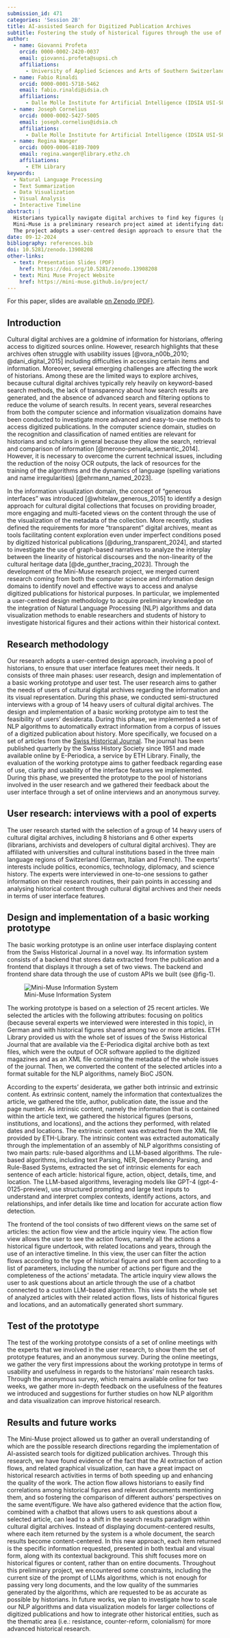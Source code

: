 ```yaml
---
submission_id: 471
categories: 'Session 2B'
title: AI-assisted Search for Digitized Publication Archives
subtitle: Fostering the study of historical figures through the use of Natural Language Processing (NLP) and data visualization techniques
author:
  - name: Giovanni Profeta
    orcid: 0000-0002-2420-0037
    email: giovanni.profeta@supsi.ch
    affiliations:
      - University of Applied Sciences and Arts of Southern Switzerland (SUPSI)
  - name: Fabio Rinaldi
    orcid: 0000-0001-5718-5462
    email: fabio.rinaldi@idsia.ch
    affiliations:
      - Dalle Molle Institute for Artificial Intelligence (IDSIA USI-SUPSI)
  - name: Joseph Cornelius
    orcid: 0000-0002-5427-5005
    email: joseph.cornelius@idsia.ch
    affiliations:
      - Dalle Molle Institute for Artificial Intelligence (IDSIA USI-SUPSI)
  - name: Regina Wanger
    orcid: 0009-0006-8189-7009
    email: regina.wanger@library.ethz.ch
    affiliations:
      - ETH Library
keywords:
  - Natural Language Processing
  - Text Summarization
  - Data Visualization
  - Visual Analysis
  - Interactive Timeline
abstract: |
  Historians typically navigate digital archives to find key figures (people, institutions, etc.) and understand the impact of their actions on history. However, cultural digital archives, relying on keyword-based search methods, often can yield numerous but imprecise results about key figures across various sources. This makes it difficult for historians to comprehend the chronological and contextual facts around a historical figure.
  Mini-Muse is a preliminary research project aimed at identifying data visualization models and user interface features that help researchers and students of history explore historical figures and their actions in context. The project leverages Natural Language Processing (NLP) algorithms and data visualization techniques. NLP algorithms extract metadata from unstructured text and generate structured data about key figures. Data visualization techniques further assist by enabling visual analysis of each figure's timeline and its relationships.
  The project adopts a user-centred design approach to ensure that the AI-assisted search system meets the needs of historians. Preliminary analysis of the gathered results suggests that the introduction of an "action flow view”, a user interface that provides interactive timelines displaying historical figure's actions, holds great promise.
date: 09-12-2024
bibliography: references.bib
doi: 10.5281/zenodo.13908208
other-links:
  - text: Presentation Slides (PDF)
    href: https://doi.org/10.5281/zenodo.13908208
  - text: Mini Muse Project Website
    href: https://mini-muse.github.io/project/
---
```


::: {.callout-note appearance="simple" icon=false}

For this paper, slides are available [on Zenodo (PDF)](https://zenodo.org/records/13908208/files/471_DigiHistCH24_AI-assistedSearch_Presentation.pdf).

:::

## Introduction

Cultural digital archives are a goldmine of information for historians, offering access to digitized sources online. However, research highlights that these archives often struggle with usability issues [@vora_n00b_2010; @dani_digital_2015] including difficulties in accessing certain items and information. Moreover, several emerging challenges are affecting the work of historians. Among these are the limited ways to explore archives, because cultural digital archives typically rely heavily on keyword-based search methods, the lack of transparency about how search results are generated, and the absence of advanced search and filtering options to reduce the volume of search results.
In recent years, several researches from both the computer science and information visualization domains have been conducted to investigate more advanced and easy-to-use methods to access digitized publications. In the computer science domain, studies on the recognition and classification of named entities are relevant for historians and scholars in general because they allow the search, retrieval and comparison of information [@merono-penuela_semantic_2014]. However, it is necessary to overcome the current technical issues, including the reduction of the noisy OCR outputs, the lack of resources for the training of the algorithms and the dynamics of language (spelling variations and name irregularities) [@ehrmann_named_2023].

In the information visualization domain, the concept of “generous interfaces” was introduced [@whitelaw_generous_2015] to identify a design approach for cultural digital collections that focuses on providing broader, more engaging and multi-faceted views on the content through the use of the visualization of the metadata of the collection. More recently, studies defined the requirements for more “transparent” digital archives, meant as tools facilitating content exploration even under imperfect conditions posed by digitized historical publications [@during_transparent_2024], and started to investigate the use of graph-based narratives to analyze the interplay between the linearity of historical discourses and the non-linearity of the cultural heritage data [@de_gunther_tracing_2023].
Through the development of the Mini-Muse research project, we merged current research coming from both the computer science and information design domains to identify novel and effective ways to access and analyse digitized publications for historical purposes. In particular, we implemented a user-centred design methodology to acquire preliminary knowledge on the integration of Natural Language Processing (NLP) algorithms and data visualization methods to enable researchers and students of history to investigate historical figures and their actions within their historical context.

## Research methodology
Our research adopts a user-centred design approach, involving a pool of historians, to ensure that user interface features meet their needs. It consists of three main phases: user research, design and implementation of a basic working prototype and user test.
The user research aims to gather the needs of users of cultural digital archives regarding the information and its visual representation. During this phase, we conducted semi-structured interviews with a group of 14 heavy users of cultural digital archives.
The design and implementation of a basic working prototype aim to test the feasibility of users’ desiderata. During this phase, we implemented a set of NLP algorithms to automatically extract information from a corpus of issues of a digitized publication about history. More specifically, we focused on a set of articles from the [Swiss Historical Journal](https://www.e-periodica.ch/digbib/volumes?UID=szg-006). The journal has been published quarterly by the Swiss History Society since 1951 and made available online by E-Periodica, a service by ETH Library.
Finally, the evaluation of the working prototype aims to gather feedback regarding ease of use, clarity and usability of the interface features we implemented. During this phase, we presented the prototype to the pool of historians involved in the user research and we gathered their feedback about the user interface through a set of online interviews and an anonymous survey.

## User research: interviews with a pool of experts
The user research started with the selection of a group of 14 heavy users of cultural digital archives, including 8 historians and 6 other experts (librarians, archivists and developers of cultural digital archives). They are affiliated with universities and cultural institutions based in the three main language regions of Switzerland (German, Italian and French). The experts’ interests include politics, economics, technology, diplomacy, and science history.
The experts were interviewed in one-to-one sessions to gather information on their research routines, their pain points in accessing and analysing historical content through cultural digital archives and their needs in terms of user interface features.

## Design and implementation of a basic working prototype
The basic working prototype is an online user interface displaying content from the Swiss Historical Journal in a novel way. Its information system consists of a backend that stores data extracted from the publication and a frontend that displays it through a set of two views. The backend and frontend share data through the use of custom APIs we built (see @fig-1).

![Mini-Muse Information System](images/mini-muse-information-system.png){#fig-1}

The working prototype is based on a selection of 25 recent articles. We selected the articles with the following attributes: focusing on politics (because several experts we interviewed were interested in this topic), in German and with historical figures shared among two or more articles.
ETH Library provided us with the whole set of issues of the Swiss Historical Journal that are available via the E-Periodica digital archive both as text files, which were the output of OCR software applied to the digitized magazines and as an XML file containing the metadata of the whole issues of the journal. Then, we converted the content of the selected articles into a format suitable for the NLP algorithms, namely BioC JSON.

According to the experts’ desiderata, we gather both intrinsic and extrinsic content. As extrinsic content, namely the information that contextualizes the article, we gathered the title, author, publication date, the issue and the page number. As intrinsic content, namely the information that is contained within the article text, we gathered the historical figures (persons, institutions, and locations), and the actions they performed, with related dates and locations.
The extrinsic content was extracted from the XML file provided by ETH-Library. The intrinsic content was extracted automatically through the implementation of an assembly of NLP algorithms consisting of two main parts: rule-based algorithms and LLM-based algorithms. The rule-based algorithms, including text Parsing, NER, Dependency Parsing, and Rule-Based Systems, extracted the set of intrinsic elements for each sentence of each article: historical figure, action, object, details, time, and location. The LLM-based algorithms, leveraging models like GPT-4 (gpt-4-0125-preview), use structured prompting and large text inputs to understand and interpret complex contexts, identify actions, actors, and relationships, and infer details like time and location for accurate action flow detection.

The frontend of the tool consists of two different views on the same set of articles: the action flow view and the article inquiry view. The action flow view allows the user to see the action flows, namely all the actions a historical figure undertook, with related locations and years, through the use of an interactive timeline. In this view, the user can filter the action flows according to the type of historical figure and sort them according to a list of parameters, including the number of actions per figure and the completeness of the actions’ metadata.
The article inquiry view allows the user to ask questions about an article through the use of a chatbot connected to a custom LLM-based algorithm. This view lists the whole set of analyzed articles with their related action flows, lists of historical figures and locations, and an automatically generated short summary.

## Test of the prototype
The test of the working prototype consists of a set of online meetings with the experts that we involved in the user research, to show them the set of prototype features, and an anonymous survey. During the online meetings, we gather the very first impressions about the working prototype in terms of usability and usefulness in regards to the historians’ main research tasks. Through the anonymous survey, which remains available online for two weeks, we gather more in-depth feedback on the usefulness of the features we introduced and suggestions for further studies on how NLP algorithm and data visualization can improve historical research.

## Results and future works
The Mini-Muse project allowed us to gather an overall understanding of which are the possible research directions regarding the implementation of AI-assisted search tools for digitized publication archives. Through this research, we have found evidence of the fact that the AI extraction of action flows, and related graphical visualization, can have a great impact on historical research activities in terms of both speeding up and enhancing the quality of the work. The action flow allows historians to easily find correlations among historical figures and relevant documents mentioning them, and so fostering the comparison of different authors' perspectives on the same event/figure.
We have also gathered evidence that the action flow, combined with a chatbot that allows users to ask questions about a selected article, can lead to a shift in the search results paradigm within cultural digital archives. Instead of displaying document-centered results, where each item returned by the system is a whole document, the search results become content-centered. In this new approach, each item returned is the specific information requested, presented in both textual and visual form, along with its contextual background. This shift focuses more on historical figures or content, rather than on entire documents.
Throughout this preliminary project, we encountered some constraints, including the current size of the prompt of LLMs algorithms, which is not enough for passing very long documents, and the low quality of the summaries generated by the algorithms, which are requested to be as accurate as possible by historians. 
In future works, we plan to investigate how to scale our NLP algorithms and data visualization models for larger collections of digitized publications and how to integrate other historical entities, such as the thematic area (i.e.: resistance, counter-reform, colonialism) for more advanced historical research.
